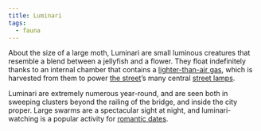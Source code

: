 ```yaml
---
title: Luminari
tags:
  - fauna
---
```

About the size of a large moth, Luminari are small luminous creatures that
resemble a blend between a jellyfish and a flower. They float indefinitely
thanks to an internal chamber that contains a [lighter-than-air gas](lore:lumin),
which is harvested from them to power [the street](lore:the-street)’s many
central [street lamps](lore:street-lamps). 

Luminari are extremely numerous year-round, and are seen both in sweeping
clusters beyond the railing of the bridge, and inside the city proper. Large
swarms are a spectacular sight at night, and luminari-watching is a popular
activity for [romantic dates](lore:courtship).
